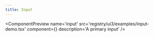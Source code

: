 ```yaml
---
title: Input
---
```



<ComponentPreview
  name='input'
  src='registry/ui3/examples/input-demo.tsx'
  component={<InputDemo />}
  description='A primary input'
/>
